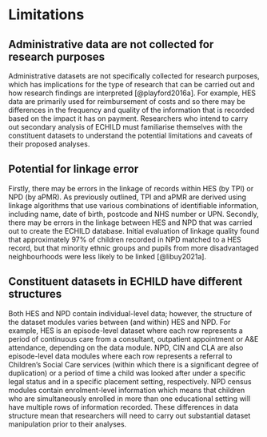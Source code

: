 # Limitations {#sec-sl-limits}

## Administrative data are not collected for research purposes 

Administrative datasets are not specifically collected for research purposes, which 
has implications for the type of research that can be carried out and how research 
findings are interpreted [@playford2016a]. For example, HES data are primarily used 
for reimbursement of costs and so there may be differences in the frequency and 
quality of the information that is recorded based on the impact it has on payment. 
Researchers who intend to carry out secondary analysis of ECHILD must familiarise 
themselves with the constituent datasets to understand the potential limitations 
and caveats of their proposed analyses.

## Potential for linkage error 

Firstly, there may be errors in the linkage of records within HES (by TPI) or NPD 
(by aPMR). As previously outlined, TPI and aPMR are derived using linkage 
algorithms that use various combinations of identifiable information, including 
name, date of birth, postcode and NHS number or UPN. Secondly, there may be errors 
in the linkage between HES and NPD that was carried out to create the ECHILD 
database. Initial evaluation of linkage quality found that approximately 97% of 
children recorded in NPD matched to a HES record, but that minority ethnic groups 
and pupils from more disadvantaged neighbourhoods were less likely to be linked 
[@libuy2021a].

## Constituent datasets in ECHILD have different structures 

Both HES and NPD contain individual-level data; however, the structure of the 
dataset modules varies between (and within) HES and NPD. For example, HES is an 
episode-level dataset where each row represents a period of continuous care from 
a consultant, outpatient appointment or A&E attendance, depending on the data 
module. NPD, CIN and CLA are also episode-level data modules where each row 
represents a referral to Children’s Social Care services (within which there is 
a significant degree of duplication) or a period of time a child was looked after 
under a specific legal status and in a specific placement setting, respectively. 
NPD census modules contain enrolment-level information which means that children 
who are simultaneously enrolled in more than one educational setting will have 
multiple rows of information recorded. These differences in data structure mean 
that researchers will need to carry out substantial dataset manipulation prior 
to their analyses.
